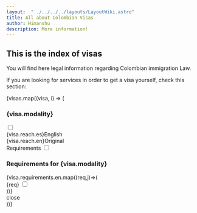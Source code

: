```yaml
---
layout:  "../../../../layouts/LayoutWiki.astro"
title: All about Colombian Visas
author: Himanshu
description: More information!
---
```


## This is the index of visas
You will find here legal information regarding Colombian immigration Law.

If you are looking for services in order to get a visa yourself, check this section:
<div class="">
        {visas.map((visa, i) => (
            <div class="card bg-base-200 shadow-lg m-3 p-4">
                <h3 class="text-center">{visa.modality}</h3>
                <label class="swap">
                    <input type="checkbox" />
                    <div class="swap-on">{visa.reach.es}<span class="ml-2 badge">English</span></div>
                    <div class="swap-off">{visa.reach.en}<span class="ml-2 badge">Original</span></div>
                </label>
                <label for={`my-modal-${i}`} class="btn">Requirements</label>
                <input type="checkbox" id={`my-modal-${i}`} class="modal-toggle" />
                <div class="modal">
                <div class="modal-box">
                    <h3 class="font-bold text-lg">Requirements for {visa.modality}</h3>
                    {visa.requirements.en.map((req,j)=>(
                        <div class="form-control">
                            <label class="label cursor-pointer">
                                <span class="label-text"><label for={`my-modal-${j+1}`} class="link">{req}</label></span> 
                                <input type="checkbox" id={Math.random()*10} class="checkbox checkbox-primary" />
                            </label>
                        </div>
                    ))}
                    <div class="modal-action">
                    <label for={`my-modal-${i}`} class="btn">close</label>
                    </div>
                </div>
                </div>
            </div>
        ))}
</div>